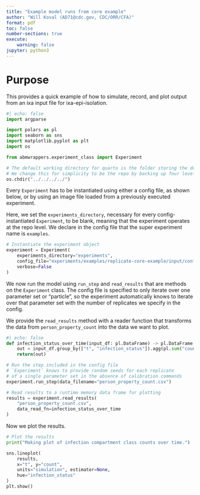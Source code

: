 ```yaml
---
title: "Example model runs from core example"
author: "Will Koval (AD71@cdc.gov, CDC/ORR/CFA)"
format: pdf
toc: false
number-sections: true
execute:
    warning: false
jupyter: python3
---
```


# Purpose
This provides a quick example of how to simulate, record, and plot output from an ixa input file
for ixa-epi-isolation.

```python
#| echo: false
import argparse

import polars as pl
import seaborn as sns
import matplotlib.pyplot as plt
import os

from abmwrappers.experiment_class import Experiment

# The default working directory for quarto is the folder storing the document.
# We change this for simplicity to be the repo by backing up four levels.
os.chdir("../../../../")
```

Every `Experiment` has to be instantiated using either a config file, as shown below, or by using an
image file loaded from a previously executed experiment.

Here, we set the `experiments_directory`, necessary for every config-instantiated `Experiment`, to
be blank, meaning that the experiment operates at the repo level. We declare in the config file
that the super experiment name is `examples`.

```python
# Instantiate the experiment object
experiment = Experiment(
    experiments_directory="experiments",
    config_file="experiments/examples/replicate-core-example/input/config.yaml",
    verbose=False
)
```

We now run the model using `run_step` and `read_results` that are methods on the `Experiment` class.
The config file is specified to only iterate over one parameter set or "particle", so the experiment
automatically knows to iterate over that parameter set with the number of replicates we specify in
the config.

We provide the `read_results` method with a reader function that transforms the data from
`person_property_count` into the data we want to plot.

```python
#| echo: false
def infection_status_over_time(input_df: pl.DataFrame) -> pl.DataFrame:
    out = input_df.group_by(["t", "infection_status"]).agg(pl.sum("count"))
    return(out)
```

```python
# Run the step included in the config file
# `Experiment` knows to provide random seeds for each replicate
# of a single parameter set in the absence of calibration commands
experiment.run_step(data_filename="person_property_count.csv")

# Read results to a runtime memory data frame for plotting
results = experiment.read_results(
    "person_property_count.csv",
    data_read_fn=infection_status_over_time
)
```

Now we plot the results.

```python
# Plot the results
print("Making plot of infection compartment class counts over time.")

sns.lineplot(
    results,
    x="t", y="count",
    units="simulation", estimator=None,
    hue="infection_status"
)
plt.show()
```
